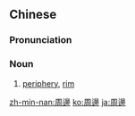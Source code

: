 {{also|周边|週邊}}
==Chinese==
{{zh-forms|s=周边|t2=週邊}}

===Pronunciation===
{{zh-pron
|m=zhōubiān
|c=zau1 bin1
|mn=chiu-piⁿ
|cat=n
}}

===Noun===
{{zh-noun}}

# [[periphery]], [[rim]]

[[zh-min-nan:周邊]]
[[ko:周邊]]
[[ja:周邊]]